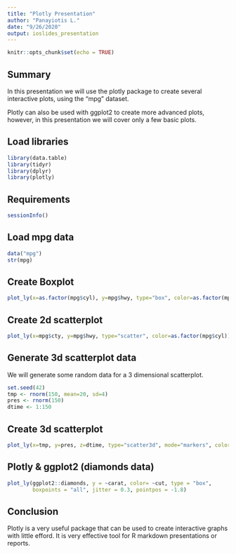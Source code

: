 ```yaml
---
title: "Plotly Presentation"
author: "Panayiotis L."
date: "9/26/2020"
output: ioslides_presentation
---
```


```r
knitr::opts_chunk$set(echo = TRUE)
```

## Summary
In this presentation we will use the plotly package to create several 
interactive plots, using the "mpg" dataset. 

Plotly can also be used with ggplot2 to create more advanced plots, however, 
in this presentation we will cover only a few basic plots.

## Load libraries
```r
library(data.table)
library(tidyr)
library(dplyr)
library(plotly)
```

## Requirements
```r
sessionInfo()
```

## Load mpg data

```r
data("mpg")
str(mpg)
```

## Create Boxplot
```r
plot_ly(x=as.factor(mpg$cyl), y=mpg$hwy, type="box", color=as.factor(mpg$cyl))
```

## Create 2d scatterplot
```r
plot_ly(x=mpg$cty, y=mpg$hwy, type="scatter", color=as.factor(mpg$cyl))
```

## Generate 3d scatterplot data
We will generate some random data for a 3 dimensional scatterplot.
```r
set.seed(42)
tmp <- rnorm(150, mean=20, sd=4)
pres <- rnorm(150)
dtime <- 1:150
```

## Create 3d scatterplot
```r
plot_ly(x=tmp, y=pres, z=dtime, type="scatter3d", mode="markers", color=tmp)
```

## Plotly & ggplot2 (diamonds data)
```r
plot_ly(ggplot2::diamonds, y = ~carat, color= ~cut, type = "box", 
        boxpoints = "all", jitter = 0.3, pointpos = -1.8)
```

## Conclusion
Plotly is a very useful package that can be used to create interactive graphs
with little efford. It is very effective tool for R markdown presentations or
reports.


